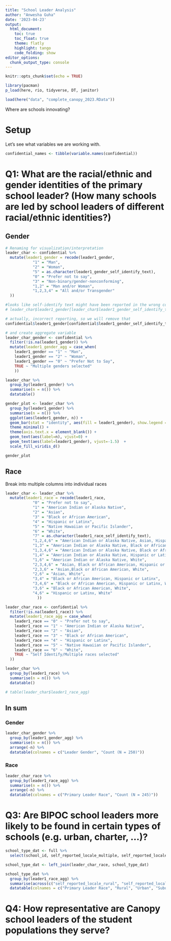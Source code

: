 ```yaml
---
title: "School Leader Analysis"
author: "Anwesha Guha"
date: '2023-04-23'
output: 
  html_document:
    toc: true
    toc_float: true
    theme: flatly
    highlight: tango
    code_folding: show
editor_options: 
  chunk_output_type: console
---
```


```r
knitr::opts_chunk$set(echo = TRUE)

library(pacman)
p_load(here, rio, tidyverse, DT, janitor)

load(here("data", "complete_canopy_2023.RData"))
```

Where are schools innovating?

# Setup

Let's see what variables we are working with.
```r
confidential_names <- tibble(variable.names(confidential))
```


# Q1: What are the racial/ethnic and gender identities of the primary school leader? (How many schools are led by school leaders of different racial/ethnic identities?)

## Gender

```r
# Renaming for visualization/interpretation
leader_char <- confidential %>% 
  mutate(leader1_gender = recode(leader1_gender,
            "1" = "Man",
            "2" = "Woman",
            "5" = as.character(leader1_gender_self_identify_text),
            "0" = "Prefer not to say",
            "3" = "Non-binary/gender-nonconforming",
            "1,2" = "Man and/or Woman",
            "1,2,3,4" = "All and/or Transgender"
  ))

#looks like self-identify text might have been reported in the wrong column, so recoding that one manually
# leader_char$leader1_gender[leader_char$leader1_gender_self_identify_text == 1] <- "Man"

# actually, incorrect reporting, so we will remove that 
confidential$leader1_gender[confidential$leader1_gender_self_identify_text == "1"] <- NA

# and create aggregate variable
leader_char_gender <- confidential %>% 
  filter(!is.na(leader1_gender)) %>% 
  mutate(leader1_gender_agg = case_when(
    leader1_gender == "1" ~ "Man",
    leader1_gender == "2" ~ "Woman",
    leader1_gender == "0" ~ "Prefer Not to Say", 
    TRUE ~ "Multiple genders selected"
    ))
```

```r
leader_char %>% 
  group_by(leader1_gender) %>% 
  summarise(n = n()) %>% 
  datatable()
```

```r
gender_plot <- leader_char %>% 
  group_by(leader1_gender) %>% 
  summarise(n = n()) %>% 
  ggplot(aes(leader1_gender, n)) +
  geom_bar(stat = "identity", aes(fill = leader1_gender), show.legend = FALSE) +
  theme_minimal() +
  theme(axis.text.x = element_blank()) +
  geom_text(aes(label=n), vjust=0) +
  geom_text(aes(label=leader1_gender), vjust=-1.5)  +
  scale_fill_viridis_d()

gender_plot
```

## Race

Break into multiple columns into individual races
```r
leader_char <- leader_char %>% 
  mutate(leader1_race = recode(leader1_race,
            "0" = "Prefer not to say",                               
            "1" = "American Indian or Alaska Native",
            "2" = "Asian",
            "3" = "Black or African American",
            "4" = "Hispanic or Latinx",
            "5" = "Native Hawaiian or Pacific Islander",
            "6" = "White",
            "7" = as.character(leader1_race_self_identify_text),
            "1,2,4,6" = "American Indian or Alaska Native, Asian, Hispanic or Latinx, White",
            "1,3" = "American Indian or Alaska Native, Black or African American",
            "1,3,4,6" = "American Indian or Alaska Native, Black or African American, Hispanic or Latinx, White",
            "1,4" = "American Indian or Alaska Native, Hispanic or Latinx",
            "1,6" = "American Indian or Alaska Native, White",
            "2,3,4,6" = "Asian, Black or African American, Hispanic or Latinx, White",
            "2,3,6" = "Asian,Black or African American, White",
            "2,6" = "Asian, White",
            "3,4" = "Black or African American, Hispanic or Latinx",
            "3,4,6" = "Black or African American, Hispanic or Latinx, White",
            "3,6" = "Black or African American, White",
            "4,6" = "Hispanic or Latinx, White"
              ))

leader_char_race <- confidential %>% 
  filter(!is.na(leader1_race)) %>% 
  mutate(leader1_race_agg = case_when(
    leader1_race == "0" ~ "Prefer not to say",
    leader1_race == "1" ~ "American Indian or Alaska Native",
    leader1_race == "2" ~ "Asian",
    leader1_race == "3" ~ "Black or African American",
    leader1_race == "4" ~ "Hispanic or Latinx",
    leader1_race == "5" ~ "Native Hawaiian or Pacific Islander",
    leader1_race == "6" ~ "White",
    TRUE ~ "Self Identify/Multiple races selected"
  ))
```

```r
leader_char %>% 
  group_by(leader1_race) %>% 
  summarise(n = n()) %>% 
  datatable()
```


```r
# table(leader_char$leader1_race_agg)
```


## In sum

### Gender
```r
leader_char_gender %>% 
  group_by(leader1_gender_agg) %>% 
  summarise(n = n()) %>% 
  arrange(-n) %>% 
  datatable(colnames = c("Leader Gender", "Count (N = 250)"))
```

### Race
```r
leader_char_race %>% 
  group_by(leader1_race_agg) %>% 
  summarise(n = n()) %>% 
  arrange(-n) %>% 
  datatable(colnames = c("Primary Leader Race", "Count (N = 245)"))
```

# Q3: Are BIPOC school leaders more likely to be found in certain types of schools (e.g. urban, charter, ...)?

```r
school_type_dat <- full %>% 
  select(school_id, self_reported_locale_multiple, self_reported_locale_rural, self_reported_locale_urban, self_reported_locale_suburban)

school_type_dat <- left_join(leader_char_race, school_type_dat)
```

```r
school_type_dat %>% 
  group_by(leader1_race_agg) %>% 
  summarise(across(c("self_reported_locale_rural", "self_reported_locale_urban", "self_reported_locale_suburban", "self_reported_locale_multiple"), ~sum(.x, na.rm = TRUE))) %>% 
  datatable(colnames = c("Primary Leader Race", "Rural", "Urban", "Suburban", "Multiple"))
```


# Q4: How representative are Canopy school leaders of the student populations they serve?



